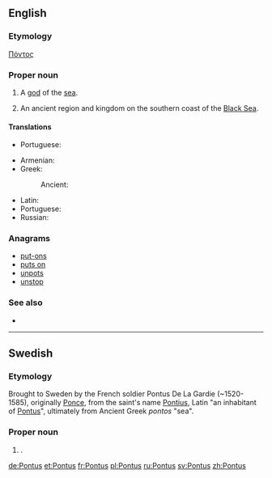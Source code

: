 {{also|pontus}}
==English==

===Etymology===
{{etyl|grc}} [[Πόντος]]

===Proper noun===
{{en-proper noun}}

# {{Greek god}} A [[god]] of the [[sea]].
# An ancient region and kingdom on the southern coast of the [[Black Sea]].

====Translations====
{{trans-top|god of the sea}}
* Portuguese: {{t-|pt|Ponto|m}}
{{trans-mid}}
{{trans-bottom}}

{{trans-top|a region on the southern coast of the Black Sea}}
* Armenian: {{t-|hy|Պոնտոս|tr=Pontos}}
* Greek: {{t+|el|Πόντος|m|tr=Póntos}}
*: Ancient: {{tø|grc|Πόντος|m|tr=Póntos|sc=polytonic}}
{{trans-mid}}
* Latin: {{t-|la|Pontus|m}}
* Portuguese: {{t-|pt|Ponto|m}}
* Russian: {{t-|ru|Понт|m|tr=Pont}}
{{trans-bottom}}

===Anagrams===
* [[put-ons#English|put-ons]]
* [[puts on#English|puts on]]
* [[unpots#English|unpots]]
* [[unstop#English|unstop]]

===See also===
* {{pedialite|lang=el}}

----

==Swedish==

===Etymology===
Brought to Sweden by the French soldier Pontus De La Gardie (~1520-1585), originally [[Ponce]], from the saint's name [[Pontius]], Latin "an inhabitant of [[#English|Pontus]]", ultimately from Ancient Greek ''pontos'' "sea".

===Proper noun===
{{head|sv|proper noun}}

# {{given name|male|lang=sv}}.

[[de:Pontus]]
[[et:Pontus]]
[[fr:Pontus]]
[[pl:Pontus]]
[[ru:Pontus]]
[[sv:Pontus]]
[[zh:Pontus]]